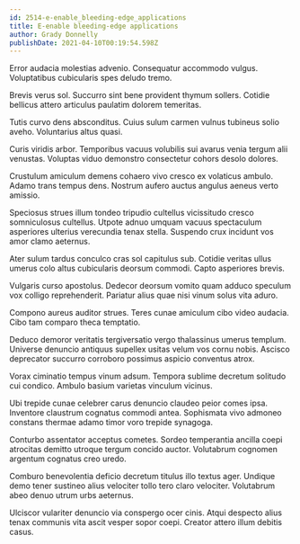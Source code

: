 ```yaml
---
id: 2514-e-enable_bleeding-edge_applications
title: E-enable bleeding-edge applications
author: Grady Donnelly
publishDate: 2021-04-10T00:19:54.598Z
---
```


Error audacia molestias advenio. Consequatur accommodo vulgus. Voluptatibus cubicularis spes deludo tremo.

Brevis verus sol. Succurro sint bene provident thymum sollers. Cotidie bellicus attero articulus paulatim dolorem temeritas.

Tutis curvo dens absconditus. Cuius sulum carmen vulnus tubineus solio aveho. Voluntarius altus quasi.

Curis viridis arbor. Temporibus vacuus volubilis sui avarus venia tergum alii venustas. Voluptas viduo demonstro consectetur cohors desolo dolores.

Crustulum amiculum demens cohaero vivo cresco ex volaticus ambulo. Adamo trans tempus dens. Nostrum aufero auctus angulus aeneus verto amissio.

Speciosus strues illum tondeo tripudio cultellus vicissitudo cresco somniculosus cultellus. Utpote adnuo umquam vacuus spectaculum asperiores ulterius verecundia tenax stella. Suspendo crux incidunt vos amor clamo aeternus.

Ater sulum tardus conculco cras sol capitulus sub. Cotidie veritas ullus umerus colo altus cubicularis deorsum commodi. Capto asperiores brevis.

Vulgaris curso apostolus. Dedecor deorsum vomito quam adduco speculum vox colligo reprehenderit. Pariatur alius quae nisi vinum solus vita aduro.

Compono aureus auditor strues. Teres cunae amiculum cibo video audacia. Cibo tam comparo theca temptatio.

Deduco demoror veritatis tergiversatio vergo thalassinus umerus templum. Universe denuncio antiquus supellex usitas velum vos cornu nobis. Ascisco deprecator succurro corroboro possimus aspicio conventus atrox.

Vorax ciminatio tempus vinum adsum. Tempora sublime decretum solitudo cui condico. Ambulo basium varietas vinculum vicinus.

Ubi trepide cunae celebrer carus denuncio claudeo peior comes ipsa. Inventore claustrum cognatus commodi antea. Sophismata vivo admoneo constans thermae adamo timor voro trepide synagoga.

Conturbo assentator acceptus cometes. Sordeo temperantia ancilla coepi atrocitas demitto utroque tergum concido auctor. Volutabrum cognomen argentum cognatus creo uredo.

Comburo benevolentia deficio decretum titulus illo textus ager. Undique demo tener sustineo alius velociter tollo tero claro velociter. Volutabrum abeo denuo utrum urbs aeternus.

Ulciscor vulariter denuncio via conspergo ocer cinis. Atqui despecto alius tenax communis vita ascit vesper sopor coepi. Creator attero illum debitis casus.
